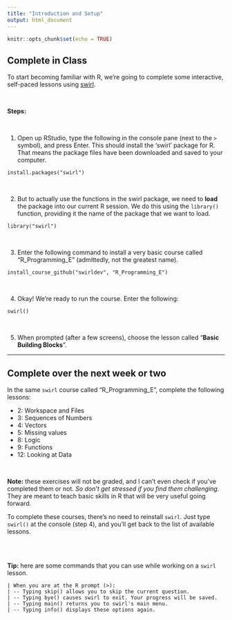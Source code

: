 ```yaml
---
title: "Introduction and Setup"
output: html_document
---
```


```r
knitr::opts_chunk$set(echo = TRUE)
```

## Complete in Class

To start becoming familiar with R, we're going to complete some interactive, self-paced lessons using [swirl](https://swirlstats.com/).

<br>

**Steps:**

<br>

1. Open up RStudio, type the following in the console pane (next to the `>` symbol), and press Enter. This should install the 'swirl' package for R. That means the package files have been downloaded and saved to your computer. 

```
install.packages("swirl")
```

<br>

2. But to actually use the functions in the swirl package, we need to **load** the package into our current R session. We do this using the `library()` function, providing it the name of the package that we want to load.

```
library("swirl")
```

<br>

3. Enter the following command to install a very basic course called "R_Programming_E" (admittedly, not the greatest name).

```
install_course_github("swirldev", "R_Programming_E")
```

<br>

4. Okay! We're ready to run the course. Enter the following:

```
swirl()
```

<br>

5. When prompted (after a few screens), choose the lesson called "**Basic Building Blocks**".

<hr>

## Complete over the next week or two

In the same `swirl` course called "R_Programming_E", complete the following lessons:

- 2: Workspace and Files
- 3: Sequences of Numbers
- 4: Vectors
- 5: Missing values
- 8: Logic
- 9: Functions
- 12: Looking at Data

<br>

**Note:** these exercises will not be graded, and I can't even check if you've completed them or not. _So don't get stressed if you find them challenging._ They are meant to teach basic skills in R that will be very useful going forward.

To complete these courses, there's no need to reinstall `swirl`. Just type `swirl()` at the console (step 4), and you'll get back to the list of available lessons.

<br><br>

**Tip:** here are some commands that you can use while working on a `swirl` lesson.

```
| When you are at the R prompt (>):
| -- Typing skip() allows you to skip the current question.
| -- Typing bye() causes swirl to exit. Your progress will be saved.
| -- Typing main() returns you to swirl's main menu.
| -- Typing info() displays these options again.
```